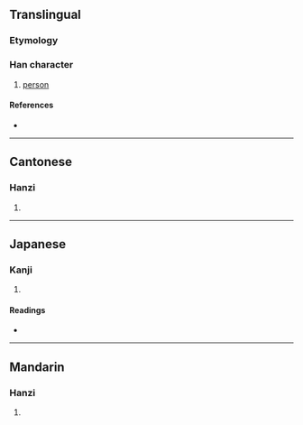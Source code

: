 {{character info/new}}
==Translingual==

===Etymology===
{{Han etym}}

===Han character===
{{Han char|rn=38|rad=女|as=09|sn=12|four=44464|canj=VTKR|ids=⿰女若}}

# [[person]]

====References====
* {{Han ref|kx=0266.030|dkj=06464|dj=0533.110|hdz=21056.040|uh=5A7C|ud=23164|bh=D8BD|bd=55485}}

----

==Cantonese==

===Hanzi===
{{yue-hanzi|jyut=[[coek3]]|y=cheuk3}}

# {{defn|lang=yue|sort=女09}}

----

==Japanese==

===Kanji===
{{ja-kanji|grade=|rs=女09}}

# {{defn|lang=ja|sort=女09}}

====Readings====
* {{ja-readings|on=[[しゃく]] (shaku), [[じ]] (ji), [[に]] (ni), [[じゃ]] (ja), [[にゅう]] (nyū)|kun=}}

----

==Mandarin==

===Hanzi===
{{cmn-hanzi|pin=[[chuò]] ([[chuo4]]), [[ruò]] ([[ruo4]])|wg=ch'o<sup>4</sup>, jo<sup>4</sup>}}

# {{defn|lang=cmn|sort=女09}}